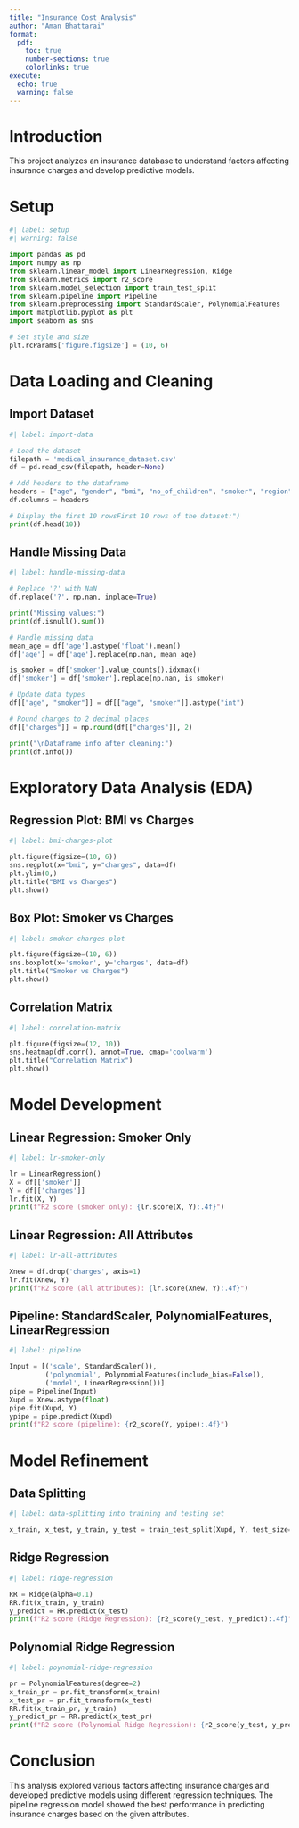 ```yaml
---
title: "Insurance Cost Analysis"
author: "Aman Bhattarai"
format: 
  pdf:
    toc: true
    number-sections: true
    colorlinks: true
execute:
  echo: true
  warning: false
---
```


# Introduction

This project analyzes an insurance database to understand factors affecting insurance charges and develop predictive models.

# Setup

```python
#| label: setup
#| warning: false

import pandas as pd
import numpy as np
from sklearn.linear_model import LinearRegression, Ridge
from sklearn.metrics import r2_score
from sklearn.model_selection import train_test_split
from sklearn.pipeline import Pipeline
from sklearn.preprocessing import StandardScaler, PolynomialFeatures
import matplotlib.pyplot as plt
import seaborn as sns

# Set style and size
plt.rcParams['figure.figsize'] = (10, 6)
```

# Data Loading and Cleaning

## Import Dataset

```python
#| label: import-data

# Load the dataset
filepath = 'medical_insurance_dataset.csv'
df = pd.read_csv(filepath, header=None)

# Add headers to the dataframe
headers = ["age", "gender", "bmi", "no_of_children", "smoker", "region", "charges"]
df.columns = headers

# Display the first 10 rowsFirst 10 rows of the dataset:")
print(df.head(10))
```

## Handle Missing Data

```python
#| label: handle-missing-data

# Replace '?' with NaN
df.replace('?', np.nan, inplace=True)

print("Missing values:")
print(df.isnull().sum())

# Handle missing data
mean_age = df['age'].astype('float').mean()
df['age'] = df['age'].replace(np.nan, mean_age)

is_smoker = df['smoker'].value_counts().idxmax()
df['smoker'] = df['smoker'].replace(np.nan, is_smoker)

# Update data types
df[["age", "smoker"]] = df[["age", "smoker"]].astype("int")

# Round charges to 2 decimal places
df[["charges"]] = np.round(df[["charges"]], 2)

print("\nDataframe info after cleaning:")
print(df.info())
```

# Exploratory Data Analysis (EDA)

## Regression Plot: BMI vs Charges

```python
#| label: bmi-charges-plot

plt.figure(figsize=(10, 6))
sns.regplot(x="bmi", y="charges", data=df)
plt.ylim(0,)
plt.title("BMI vs Charges")
plt.show()
```

## Box Plot: Smoker vs Charges

```python
#| label: smoker-charges-plot

plt.figure(figsize=(10, 6))
sns.boxplot(x='smoker', y='charges', data=df)
plt.title("Smoker vs Charges")
plt.show()
```

## Correlation Matrix

```python
#| label: correlation-matrix

plt.figure(figsize=(12, 10))
sns.heatmap(df.corr(), annot=True, cmap='coolwarm')
plt.title("Correlation Matrix")
plt.show()
```

# Model Development

## Linear Regression: Smoker Only

```python
#| label: lr-smoker-only

lr = LinearRegression()
X = df[['smoker']]
Y = df[['charges']]
lr.fit(X, Y)
print(f"R2 score (smoker only): {lr.score(X, Y):.4f}")
```

## Linear Regression: All Attributes

```python
#| label: lr-all-attributes

Xnew = df.drop('charges', axis=1)
lr.fit(Xnew, Y)
print(f"R2 score (all attributes): {lr.score(Xnew, Y):.4f}")
```

## Pipeline: StandardScaler, PolynomialFeatures, LinearRegression

```python
#| label: pipeline 

Input = [('scale', StandardScaler()), 
         ('polynomial', PolynomialFeatures(include_bias=False)), 
         ('model', LinearRegression())]
pipe = Pipeline(Input)
Xupd = Xnew.astype(float)
pipe.fit(Xupd, Y)
ypipe = pipe.predict(Xupd)
print(f"R2 score (pipeline): {r2_score(Y, ypipe):.4f}")
```

# Model Refinement

## Data Splitting

```python
#| label: data-splitting into training and testing set

x_train, x_test, y_train, y_test = train_test_split(Xupd, Y, test_size=0.2, random_state=1)
```

## Ridge Regression

```python
#| label: ridge-regression

RR = Ridge(alpha=0.1)
RR.fit(x_train, y_train)
y_predict = RR.predict(x_test)
print(f"R2 score (Ridge Regression): {r2_score(y_test, y_predict):.4f}")
```

## Polynomial Ridge Regression

```python
#| label: poynomial-ridge-regression

pr = PolynomialFeatures(degree=2)
x_train_pr = pr.fit_transform(x_train)
x_test_pr = pr.fit_transform(x_test)
RR.fit(x_train_pr, y_train)
y_predict_pr = RR.predict(x_test_pr)
print(f"R2 score (Polynomial Ridge Regression): {r2_score(y_test, y_predict_pr):.4f}")
```

# Conclusion

This analysis explored various factors affecting insurance charges and developed predictive models using different regression techniques. The pipeline regression model showed the best performance in predicting insurance charges based on the given attributes.

